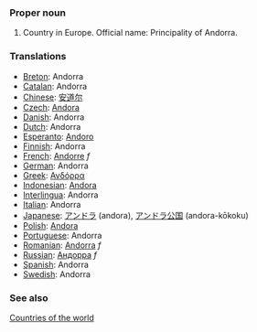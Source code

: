 ===Proper noun===
# Country in Europe. Official name: Principality of Andorra.
===Translations===
*[[Breton]]: Andorra
*[[Catalan]]: Andorra
*[[Chinese]]: [[安道尔]]
*[[Czech]]: [[Andora]]
*[[Danish]]: Andorra
*[[Dutch]]: Andorra
*[[Esperanto]]: [[Andoro]]
*[[Finnish]]: Andorra
*[[French]]: [[Andorre]] ''f''
*[[German]]: Andorra
*[[Greek]]: [[Ανδόρρα]]
*[[Indonesian]]: [[Andora]]
*[[Interlingua]]: Andorra
*[[Italian]]: Andorra
*[[Japanese]]: [[アンドラ]] (andora), [[アンドラ]][[公国]] (andora-kōkoku)
*[[Polish]]: [[Andora]]
*[[Portuguese]]: Andorra
*[[Romanian]]: [[Andorra]] ''f''
*[[Russian]]: [[Андорра]] ''f''
*[[Spanish]]: Andorra
*[[Swedish]]: Andorra

===See also===
[[Countries of the world]]